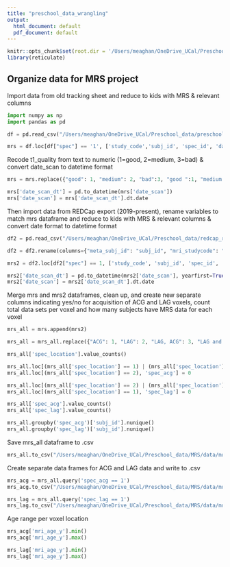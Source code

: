 ```yaml
---
title: "preschool_data_wrangling"
output:
  html_document: default
  pdf_document: default
---
```


```r
knitr::opts_chunk$set(root.dir = '/Users/meaghan/OneDrive_UCal/Preschool_data/MRS')
library(reticulate)
```

## Organize data for MRS project

Import data from old tracking sheet and reduce to kids with MRS & relevant columns
```python
import numpy as np
import pandas as pd 

df = pd.read_csv("/Users/meaghan/OneDrive_UCal/Preschool_data/preschool_mri_data_sheet.csv")

mrs = df.loc[df["spec"] == '1', ['study_code','subj_id', 'spec_id', 'date_scan', 'hand', 'female', 'mri_age_y', 'demographics', 'pp_data', 'sn_data', 'spec', 'spec_location', 't1', 't1_quality', 'dti_b750', 'dti_b2000', 'dti750_te', 'notes']]

```

Recode t1_quality from text to numeric (1=good, 2=medium, 3=bad) & convert date_scan to datetime format
```python
mrs = mrs.replace({"good": 1, "medium": 2, "bad":3, "good ":1, "medium ":2, "bad ":3})

mrs['date_scan_dt'] = pd.to_datetime(mrs['date_scan'])
mrs['date_scan'] = mrs['date_scan_dt'].dt.date
```

Then import data from REDCap export (2019-present), rename variables to match mrs dataframe and reduce to kids with MRS & relevant columns & convert date format to datetime format
```python
df2 = pd.read_csv("/Users/meaghan/OneDrive_UCal/Preschool_data/redcap_report_mri_data_oct1921.csv")

df2 = df2.rename(columns={"meta_subj_id": "subj_id", "mri_studycode": "study_code", "mri_date": "date_scan", "mri_sequence___1": "dti_b750", "mri_sequence___2": "t1", "mri_sequence___3": "t2_star", "mri_sequence___4": "asl", "mri_sequence___5": "fmri", "mri_sequence___6": "t2_anat", "mri_sequence___7": "ihmt", "mri_sequence___8": "spec", "mri_sequence___9": "dti_b2000", "mri_sequence___10": "wm_dti_b900_adol", "mri_sequence___11": "wm_dti_b2000_adol", "mri_te_value_750": "dti750_te", "mri_t1_dq":"t1_quality", "mri_spec_id": "spec_id", "mri_spec_location": "spec_location"})

mrs2 = df2.loc[df2["spec"] == 1, ['study_code', 'subj_id', 'spec_id', 'date_scan', 'mri_age_y', 'spec', 'spec_location', 't1', 't1_quality', 'dti_b750', 'dti_b2000', 'dti750_te']]

mrs2['date_scan_dt'] = pd.to_datetime(mrs2['date_scan'], yearfirst=True)
mrs2['date_scan'] = mrs2['date_scan_dt'].dt.date
```

Merge mrs and mrs2 dataframes, clean up, and create new separate columns indicating yes/no for acquisition of ACG and LAG voxels, count total data sets per voxel and how many subjects have MRS data for each voxel
```python
mrs_all = mrs.append(mrs2)

mrs_all = mrs_all.replace({"ACG": 1, "LAG": 2, "LAG, ACG": 3, "LAG and ACG": 3})

mrs_all['spec_location'].value_counts()

mrs_all.loc[(mrs_all['spec_location'] == 1) | (mrs_all['spec_location'] == 3), 'spec_acg'] = 1
mrs_all.loc[(mrs_all['spec_location'] == 2), 'spec_acg'] = 0

mrs_all.loc[(mrs_all['spec_location'] == 2) | (mrs_all['spec_location'] == 3), 'spec_lag'] = 1
mrs_all.loc[(mrs_all['spec_location'] == 1), 'spec_lag'] = 0

mrs_all['spec_acg'].value_counts()
mrs_all['spec_lag'].value_counts()

mrs_all.groupby('spec_acg')['subj_id'].nunique()
mrs_all.groupby('spec_lag')['subj_id'].nunique()
```
Save mrs_all dataframe to .csv
```python
mrs_all.to_csv("/Users/meaghan/OneDrive_UCal/Preschool_data/MRS/data/mrs_data_summary_Oct2021.csv", index=False)
```


Create separate data frames for ACG and LAG data and write to .csv
```python
mrs_acg = mrs_all.query('spec_acg == 1')
mrs_acg.to_csv("/Users/meaghan/OneDrive_UCal/Preschool_data/MRS/data/mrs_data_ACG_Oct2021.csv", index=False)

mrs_lag = mrs_all.query('spec_lag == 1')
mrs_lag.to_csv("/Users/meaghan/OneDrive_UCal/Preschool_data/MRS/data/mrs_data_LAG_Oct2021.csv", index=False)
```

Age range per voxel location
```python
mrs_acg['mri_age_y'].min()
mrs_acg['mri_age_y'].max()

mrs_lag['mri_age_y'].min()
mrs_lag['mri_age_y'].max()

```



